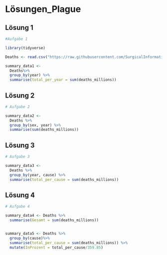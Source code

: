 # Lösungen_Plague 

## Lösung 1

```r
#Aufgabe 1 

library(tidyverse)

Deaths <- read.csv("https://raw.githubusercontent.com/SurgicalInformatics/healthyr_book/master/data/global_burden_disease_cause-year-sex-income.csv")

summary_data1 <- 
  Deaths%>% 
  group_by(year) %>% 
  summarise(total_per_year = sum(deaths_millions))

```

## Lösung 2

```r
# Aufgabe 2

summary_data2 <- 
  Deaths %>% 
  group_by(sex, year) %>% 
  summarise(sum(deaths_millions))
```

## Lösung 3

```r
# Aufgabe 3 

summary_data3 <- 
  Deaths %>% 
  group_by(year, cause) %>% 
  summarise(total_per_cause = sum(deaths_millions))
```

## Lösung 4

```r
# Aufgabe 4

summary_data4 <- Deaths %>%
  summarise(Gesamt = sum(deaths_millions))


summary_data5 <- Deaths %>%
  group_by(cause)%>%
  summarise(total_per_cause = sum(deaths_millions)) %>% 
  mutate(InProzent = total_per_cause/359.85)
```
